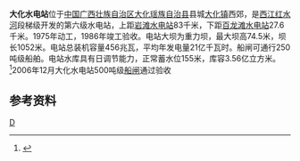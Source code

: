 {{Infobox dam
| name =大化水电站
| official_name =
| image =
| image_size =
| image_caption =
| image_alt =
| location_map =China
| location_map_width =
| location_map_text =
| lat_d =23
| lat_m =43
| lat_s =33
| lat_NS =N
| long_d =107
| long_m =58
| long_s =51
| long_EW =E
| coordinates_type = type:landmark
| coordinates_display= inline,title
| coordinates_ref =
| country =[[中国|中国]]
| locale =[[广西壮族自治区|广西壮族自治区]][[大化瑶族自治县|大化瑶族自治县]]
| status =运行中
| construction_began = 1975年
| open = 1986年
| demolished =
| cost =
| owner = 
| type = 重力坝
| length ={{Convert|1052|m|ft|0|abbr=on}}
| height ={{Convert|74.5|m|ft|0|abbr=on}}
| crest_width =
| base_width =
| volume =
| crosses =[[红水河|红水河]]、[[清坡河|清坡河]]、[[平治河|平治河]]
| spillways =红水河
| spillway_type =Service, crest overflow
| spillway_capacity ={{Convert|31400|m3/s|ft3/s|0|abbr=on}}
| reservoir =大化水库
| reservoir_capacity ={{Convert|356000000|m3|acre.ft|0|abbr=on|lk=out}}
| reservoir_catchment={{Convert|112200|km2|sqmi|0|abbr=on}}
| reservoir_surface =
| reservoir_max_depth=
| hydraulic_head =
| tidal_range =
| plant_owner =
| plant_operator =[[广西桂冠电力股份有限公司|广西桂冠电力股份有限公司]]
| plant_commission =
| plant_licence_exp =
| plant_decommission =
| plant_type =河床式水电站
| turbines = 4 
| installed_capacity = 456 [[兆瓦|兆瓦]]
| max_planned_cap =
| capacity_factor =
| average_annual_gen = 21亿 [[kWh|kWh]]
| net_generation =
| website =
| as_of =
| extra =
}}
'''大化水电站'''位于[[中国|中国]][[广西壮族自治区|广西壮族自治区]][[大化瑶族自治县|大化瑶族自治县]]县城[[大化镇_(大化县)|大化镇]]西郊，是[[西江|西江]][[红水河|红水河]]段梯级开发的第六级水电站，上距[[岩滩水电站|岩滩水电站]]83千米，下距[[百龙滩水电站|百龙滩水电站]]27.6千米。1975年动工，1986年竣工验收。电站大坝为重力坝，最大坝高74.5米，坝长1052米。电站总装机容量456兆瓦，平均年发电量21亿千瓦时。船闸可通行250吨级船舶。电站水库具有日调节能力，正常蓄水位155米，库容3.56亿立方米。<ref name="中国河湖大典">{{cite book zh |author=《[[中国河湖大典|中国河湖大典]]》编纂委员会 |title=《中国河湖大典·珠江卷》 |format=M |edition=1 |location=北京 |publisher=中国水利水电出版社 |date=2013年1月 |pages=77页 |id= ISBN 978-7-5170-0561-2}}</ref>2006年12月大化水电站500吨级[[船闸|船闸]]通过验收

{{Gallery
|title=
|footer=
|width=240
|height=
|lines=1
|File:Dua`hua dam.jpg|大化水电站夜景
}}

==参考资料==
{{reflist}}
[[Category:广西水电站|D]]